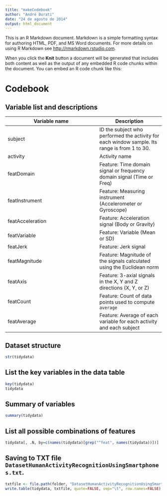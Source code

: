 ```yaml
---
title: "makeCodebook"
author: "André Burati"
date: "24 de agosto de 2014"
output: html_document
---
```


This is an R Markdown document. Markdown is a simple formatting syntax for authoring HTML, PDF, and MS Word documents. For more details on using R Markdown see <http://rmarkdown.rstudio.com>.

When you click the **Knit** button a document will be generated that includes both content as well as the output of any embedded R code chunks within the document. You can embed an R code chunk like this:

Codebook
========

Variable list and descriptions
------------------------------

Variable name    | Description
-----------------|------------
subject          | ID the subject who performed the activity for each window sample. Its range is from 1 to 30.
activity         | Activity name
featDomain       | Feature: Time domain signal or frequency domain signal (Time or Freq)
featInstrument   | Feature: Measuring instrument (Accelerometer or Gyroscope)
featAcceleration | Feature: Acceleration signal (Body or Gravity)
featVariable     | Feature: Variable (Mean or SD)
featJerk         | Feature: Jerk signal
featMagnitude    | Feature: Magnitude of the signals calculated using the Euclidean norm
featAxis         | Feature: 3-axial signals in the X, Y and Z directions (X, Y, or Z)
featCount        | Feature: Count of data points used to compute `average`
featAverage      | Feature: Average of each variable for each activity and each subject

Dataset structure
-----------------

```r
str(tidydata)
```

List the key variables in the data table
----------------------------------------

```r
key(tidydata)
tidydata
```

Summary of variables
--------------------

```r
summary(tidydata)
```

List all possible combinations of features
------------------------------------------

```r
tidydata[, .N, by=c(names(tidydata)[grep("^feat", names(tidydata))])]
```

Saving to TXT file `DatasetHumanActivityRecognitionUsingSmartphones.txt`.
------------

```r
txtfile <- file.path(folder, "DatasetHumanActivityRecognitionUsingSmartphones.txt")
write.table(tidydata, txtfile, quote=FALSE, sep="\t", row.names=FALSE)
```